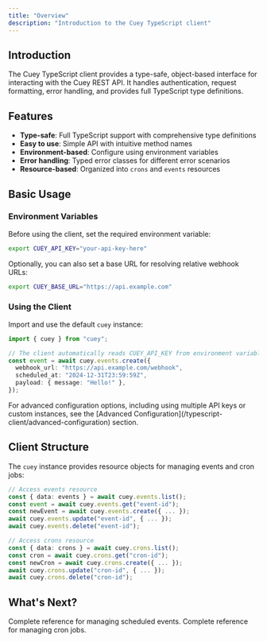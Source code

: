 ```yaml
---
title: "Overview"
description: "Introduction to the Cuey TypeScript client"
---
```


## Introduction

The Cuey TypeScript client provides a type-safe, object-based interface for interacting with the Cuey REST API. It handles authentication, request formatting, error handling, and provides full TypeScript type definitions.

## Features

- **Type-safe**: Full TypeScript support with comprehensive type definitions
- **Easy to use**: Simple API with intuitive method names
- **Environment-based**: Configure using environment variables
- **Error handling**: Typed error classes for different error scenarios
- **Resource-based**: Organized into `crons` and `events` resources

## Basic Usage

### Environment Variables

Before using the client, set the required environment variable:

```bash
export CUEY_API_KEY="your-api-key-here"
```

Optionally, you can also set a base URL for resolving relative webhook URLs:

```bash
export CUEY_BASE_URL="https://api.example.com"
```

### Using the Client

Import and use the default `cuey` instance:

```typescript
import { cuey } from "cuey";

// The client automatically reads CUEY_API_KEY from environment variables
const event = await cuey.events.create({
  webhook_url: "https://api.example.com/webhook",
  scheduled_at: "2024-12-31T23:59:59Z",
  payload: { message: "Hello!" },
});
```

<Info>
For advanced configuration options, including using multiple API keys or custom instances, see the [Advanced Configuration](/typescript-client/advanced-configuration) section.
</Info>

## Client Structure

The `cuey` instance provides resource objects for managing events and cron jobs:

```typescript
// Access events resource
const { data: events } = await cuey.events.list();
const event = await cuey.events.get("event-id");
const newEvent = await cuey.events.create({ ... });
await cuey.events.update("event-id", { ... });
await cuey.events.delete("event-id");

// Access crons resource
const { data: crons } = await cuey.crons.list();
const cron = await cuey.crons.get("cron-id");
const newCron = await cuey.crons.create({ ... });
await cuey.crons.update("cron-id", { ... });
await cuey.crons.delete("cron-id");
```

## What's Next?

<CardGroup cols={2}>
  <Card
    title="Events"
    icon="calendar"
    href="/typescript-client/events"
  >
    Complete reference for managing scheduled events.
  </Card>
  <Card
    title="Crons"
    icon="refresh"
    href="/typescript-client/crons"
  >
    Complete reference for managing cron jobs.
  </Card>
</CardGroup>

